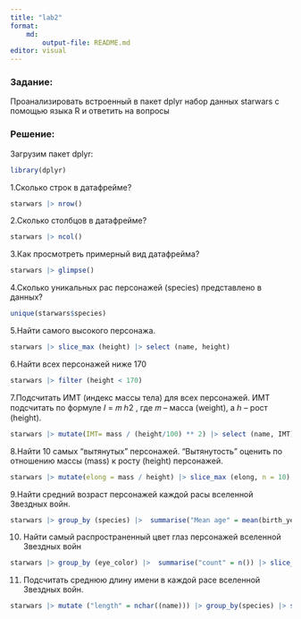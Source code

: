 ```yaml
---
title: "lab2"
format: 
    md:
        output-file: README.md
editor: visual
---
```


### Задание:

Проанализировать встроенный в пакет dplyr набор данных starwars с помощью языка R и ответить на вопросы

### Решение:

Загрузим пакет dplyr:
```r
library(dplyr)
```

1.Сколько строк в датафрейме?

```r
starwars |> nrow()
```

2.Сколько столбцов в датафрейме?

```r
starwars |> ncol()
```

3.Как просмотреть примерный вид датафрейма?

```r
starwars |> glimpse()
```

4.Сколько уникальных рас персонажей (species) представлено в данных?

```r
unique(starwars$species)
```

5.Найти самого высокого персонажа.

```r
starwars |> slice_max (height) |> select (name, height)
```

6.Найти всех персонажей ниже 170

```r
starwars |> filter (height < 170) 
```

7.Подсчитать ИМТ (индекс массы тела) для всех персонажей. ИМТ подсчитать по формуле 𝐼 = 𝑚 ℎ2 , где 𝑚 -- масса (weight), а ℎ -- рост (height).

```r
starwars |> mutate(IMT= mass / (height/100) ** 2) |> select (name, IMT)
```
8.Найти 10 самых “вытянутых” персонажей. “Вытянутость” оценить по отношению массы (mass) к росту (height) персонажей.

```r
starwars |> mutate(elong = mass / height) |> slice_max (elong, n = 10) |> select(name, elong)
```

9.Найти средний возраст персонажей каждой расы вселенной Звездных войн.

```r
starwars |> group_by (species) |>  summarise("Mean age" = mean(birth_year, na.rm = TRUE)) |> na.omit()
```

10. Найти самый распространенный цвет глаз персонажей вселенной Звездных войн

```r
starwars |> group_by (eye_color) |>  summarise("count" = n()) |> slice_max(count)
```

11. Подсчитать среднюю длину имени в каждой расе вселенной Звездных войн.

```r
starwars |> mutate ("length" = nchar((name))) |> group_by(species) |> summarise( mean(length))
```

